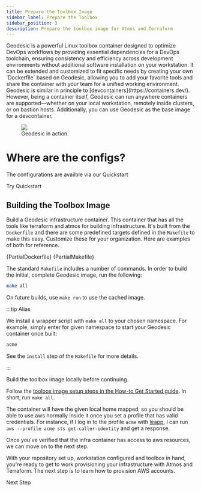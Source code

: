 ```yaml
---
title: Prepare the Toolbox Image
sidebar_label: Prepare the Toolbox
sidebar_position: 3
description: Prepare the toolbox image for Atmos and Terraform
---
```


<Intro>
Geodesic is a powerful Linux toolbox container designed to optimize DevOps workflows by providing essential dependencies for a DevOps toolchain, ensuring consistency and efficiency across development environments without additional software installation on your workstation. It can be extended and customized to fit specific needs by creating your own `Dockerfile` based on Geodesic, allowing you to add your favorite tools and share the container with your team for a unified working environment.
</Intro>

<Note>
  Geodesic is similar in principle to [devcontainers](https://containers.dev/). However, being a container itself, Geodesic can run anywhere containers are supported—whether on your local workstation, remotely inside clusters, or on bastion hosts. Additionally, you can use Geodesic as the base image for a devcontainer.
</Note>

<figure>
  <img src="https://github.com/cloudposse/geodesic/blob/main/docs/demo.gif?raw=true"/>
  <figcaption>
    Geodesic in action.
  </figcaption>
</figure>

<DismissibleDialog id="q2" expires="30" className="floating tall wide">
  <h1>Where are the configs?</h1>
  <p>The configurations are availble via our Quickstart</p>
  <PrimaryCTA to="/quickstart">Try Quickstart</PrimaryCTA>
</DismissibleDialog>

## Building the Toolbox Image

Build a Geodesic infrastructure container. This container that has all the tools like terraform and atmos for building infrastructure. It's built from the `Dockerfile` and there are some predefined targets defined in the `Makefile` to make this easy. Customize these for your organization. Here are examples of both for reference.

<CollapsibleText type="medium">
  <CodeBlock title="Dockerfile">{PartialDockerfile}</CodeBlock>
</CollapsibleText>

<CollapsibleText type="medium">
  <CodeBlock title="Makefile">{PartialMakefile}</CodeBlock>
</CollapsibleText>

The standard `Makefile` includes a number of commands. In order to build the initial, complete Geodesic image, run the following:

```bash
make all
```

On future builds, use `make run` to use the cached image.

:::tip Alias

We install a wrapper script with `make all` to your chosen namespace. For example, simply enter for given namespace to start your Geodesic container once built:

```bash
acme
```

See the `install` step of the `Makefile` for more details.

:::

Build the toolbox image locally before continuing.

Follow the [toolbox image setup steps in the How-to Get Started guide](/layers/project/#building-the-toolbox-image). In short,
run `make all`.

The container will have the given local home mapped, so you should be able to use aws normally inside it once you set a profile that has valid credentials. For instance, if I log in to the profile `acme` with [leapp](https://github.com/Noovolari/leapp), I can run `aws --profile acme sts get-caller-identity` and get a response.

Once you've verified that the infra container has access to aws resources, we can move on to the next step.

<ActionCard title="What comes next?">
  With your repository set up, workstation configured and toolbox in hand, you're ready to get to work provisioning your infrastructure with Atmos and Terraform. The next step is to learn how to provision AWS accounts.

  <PrimaryCTA to="/layers/accounts">Next Step</PrimaryCTA>
</ActionCard>
